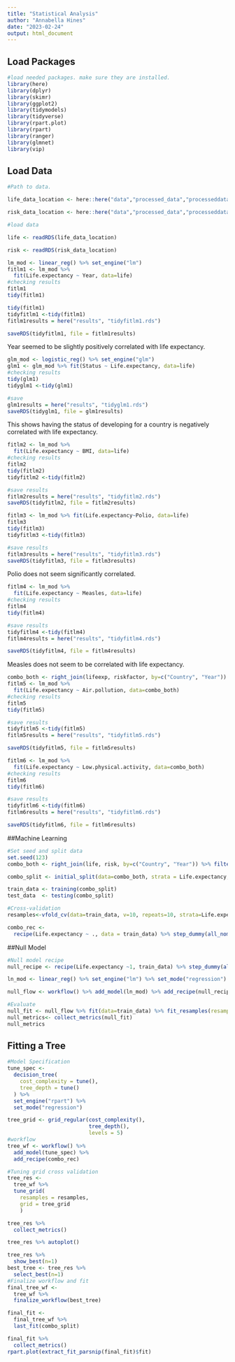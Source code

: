 ```yaml
---
title: "Statistical Analysis"
author: "Annabella Hines"
date: "2023-02-24"
output: html_document
---
```


## Load Packages

```r
#load needed packages. make sure they are installed.
library(here)
library(dplyr)
library(skimr)
library(ggplot2)
library(tidymodels)
library(tidyverse)
library(rpart.plot)
library(rpart)
library(ranger)
library(glmnet)
library(vip)
```

## Load Data

```r
#Path to data.

life_data_location <- here::here("data","processed_data","processeddata_life.rds")

risk_data_location <- here::here("data","processed_data","processeddata_risk.rds")

#load data

life <- readRDS(life_data_location)

risk <- readRDS(risk_data_location)
```


```r
lm_mod <- linear_reg() %>% set_engine("lm")
fitlm1 <- lm_mod %>%
  fit(Life.expectancy ~ Year, data=life)
#checking results
fitlm1
tidy(fitlm1)

tidy(fitlm1)
tidyfitlm1 <-tidy(fitlm1)
fitlm1results = here("results", "tidyfitlm1.rds")

saveRDS(tidyfitlm1, file = fitlm1results)
```
Year seemed to be slightly positively correlated with life expectancy.

```r
glm_mod <- logistic_reg() %>% set_engine("glm")
glm1 <- glm_mod %>% fit(Status ~ Life.expectancy, data=life)
#checking results
tidy(glm1)
tidyglm1 <-tidy(glm1)

#save
glm1results = here("results", "tidyglm1.rds")
saveRDS(tidyglm1, file = glm1results)
```
This shows having the status of developing for a country is negatively correlated with life expectancy.


```r
fitlm2 <- lm_mod %>%
  fit(Life.expectancy ~ BMI, data=life)
#checking results
fitlm2
tidy(fitlm2)
tidyfitlm2 <-tidy(fitlm2)

#save results
fitlm2results = here("results", "tidyfitlm2.rds")
saveRDS(tidyfitlm2, file = fitlm2results)
```



```r
fitlm3 <- lm_mod %>% fit(Life.expectancy~Polio, data=life)
fitlm3
tidy(fitlm3)
tidyfitlm3 <-tidy(fitlm3)

#save results
fitlm3results = here("results", "tidyfitlm3.rds")
saveRDS(tidyfitlm3, file = fitlm3results)
```
Polio does not seem significantly correlated.


```r
fitlm4 <- lm_mod %>%
  fit(Life.expectancy ~ Measles, data=life)
#checking results
fitlm4
tidy(fitlm4)

#save results
tidyfitlm4 <-tidy(fitlm4)
fitlm4results = here("results", "tidyfitlm4.rds")

saveRDS(tidyfitlm4, file = fitlm4results)

```
Measles does not seem to be correlated with life expectancy.


```r
combo_both <- right_join(lifeexp, riskfactor, by=c("Country", "Year")) %>% filter(Year==c(2000, 2015))
fitlm5 <- lm_mod %>%
  fit(Life.expectancy ~ Air.pollution, data=combo_both)
#checking results
fitlm5
tidy(fitlm5)

#save results
tidyfitlm5 <-tidy(fitlm5)
fitlm5results = here("results", "tidyfitlm5.rds")

saveRDS(tidyfitlm5, file = fitlm5results)
```


```r
fitlm6 <- lm_mod %>%
  fit(Life.expectancy ~ Low.physical.activity, data=combo_both)
#checking results
fitlm6
tidy(fitlm6)

#save results
tidyfitlm6 <-tidy(fitlm6)
fitlm6results = here("results", "tidyfitlm6.rds")

saveRDS(tidyfitlm6, file = fitlm6results)
```


##Machine Learning

```r
#Set seed and split data
set.seed(123)
combo_both <- right_join(life, risk, by=c("Country", "Year")) %>% filter(Year==c(2000, 2015))

combo_split <- initial_split(data=combo_both, strata = Life.expectancy, prop=7/10)

train_data <- training(combo_split)
test_data  <- testing(combo_split)

#Cross-validation
resamples<-vfold_cv(data=train_data, v=10, repeats=10, strata=Life.expectancy)

combo_rec <- 
  recipe(Life.expectancy ~ ., data = train_data) %>% step_dummy(all_nominal(), -all_outcomes())
```


##Null Model
```r
#Null model recipe
null_recipe <- recipe(Life.expectancy ~1, train_data) %>% step_dummy(all_nominal(), -all_outcomes())

ln_mod <- linear_reg() %>% set_engine("lm") %>% set_mode("regression")

null_flow <- workflow() %>% add_model(ln_mod) %>% add_recipe(null_recipe)

#Evaluate
null_fit <- null_flow %>% fit(data=train_data) %>% fit_resamples(resamples=resamples)
null_metrics<- collect_metrics(null_fit)
null_metrics
```


## Fitting a Tree
```r
#Model Specification
tune_spec <- 
  decision_tree(
    cost_complexity = tune(),
    tree_depth = tune()
  ) %>% 
  set_engine("rpart") %>% 
  set_mode("regression")

tree_grid <- grid_regular(cost_complexity(),
                          tree_depth(),
                          levels = 5)
#workflow
tree_wf <- workflow() %>%
  add_model(tune_spec) %>%
  add_recipe(combo_rec)

#Tuning grid cross validation
tree_res <- 
  tree_wf %>% 
  tune_grid(
    resamples = resamples,
    grid = tree_grid
    )

tree_res %>% 
  collect_metrics()

tree_res %>% autoplot()

tree_res %>%
  show_best(n=1)
best_tree <- tree_res %>%
  select_best(n=1)
#Finalize workflow and fit
final_tree_wf <- 
  tree_wf %>% 
  finalize_workflow(best_tree)

final_fit <- 
  final_tree_wf %>%
  last_fit(combo_split) 

final_fit %>%
  collect_metrics()
rpart.plot(extract_fit_parsnip(final_fit)$fit)
```

